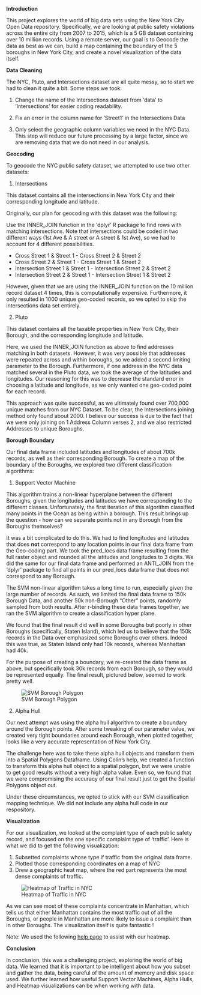 **Introduction**

This project explores the world of big data sets using the New York City Open Data repository. Specifically, we are looking at public safety violations across the entire city from 2007 to 2015, which is a 5 GB dataset containing over 10 million records. Using a remote server, our goal is to Geocode the data as best as we can, build a map containing the boundary of the 5 boroughs in New York City, and create a novel visualization of the data itself.

**Data Cleaning**

The NYC, Pluto, and Intersections dataset are all quite messy, so to start we had to clean it quite a bit. Some steps we took:

1. Change the name of the Intersections dataset from 'data' to 'Intersections' for easier coding readability.

2. Fix an error in the column name for 'Street1' in the Intersections Data

3. Only select the geographic column variables we need in the NYC Data. This step will reduce our future processing by a large factor, since we are removing data that we do not need in our analysis.


**Geocoding**

To geocode the NYC public safety dataset, we attempted to use two other datasets:

1. Intersections

This dataset contains all the intersections in New York City and their corresponding longitude and latitude.

Originally, our plan for geocoding with this dataset was the following:

Use the INNER_JOIN function in the 'dplyr' R package to find rows with matching intersections. Note that intersections could be coded in two different ways (1st Ave & A street *or* A street & 1st Ave), so we had to account for 4 different possibilities.

* Cross Street 1 & Street 1 - Cross Street 2 & Street 2
* Cross Street 2 & Street 1 - Cross Street 1 & Street 2
* Intersection Street 1 & Street 1 - Intersection Street 2 & Street 2
* Intersection Street 2 & Street 1 - Intersection Street 1 & Street 2

However, given that we are using the INNER_JOIN function on the 10 million record dataset 4 times, this is computationally expensive. Furthermore, it only resulted in 1000 unique geo-coded records, so we opted to skip the intersections data set entirely.

2. Pluto

This dataset contains all the taxable properties in New York City, their Borough, and the corresponding longitude and latitude.

Here, we used the INNER_JOIN function as above to find addresses matching in both datasets. However, it was very possible that addresses were repeated across and within boroughs, so we added a second limiting parameter to the Borough. Furthermore, if one address in the NYC data matched several in the Pluto data, we took the average of the latitudes and longitudes. Our reasoning for this was to decrease the standard error in choosing a latitude and longitude, as we only wanted one geo-coded point for each record.

This approach was quite successful, as we ultimately found over 700,000 unique matches from our NYC Dataset. To be clear, the Intersections joining method only found about 2000. I believe our success is due to the fact that we were only joining on 1 Address Column verses 2, and we also restricted Addresses to unique Boroughs.

**Borough Boundary**

Our final data frame included latitudes and longitudes of about 700k records, as well as their corresponding Borough. To create a map of the boundary of the Boroughs, we explored two different classification algorithms:

1. Support Vector Machine

This algorithm trains a non-linear hyperplane between the different Boroughs, given the longitudes and latitudes we have corresponding to the different classes. Unfortunately, the first iteration of this algorithm classified many points in the Ocean as being within a borough. This result brings up the question - how can we separate points not in any Borough from the Boroughs themselves?

It was a bit complicated to do this. We had to find longitudes and latitudes that does **not** correspond to any location points in our final data frame from the Geo-coding part. We took the pred_locs data frame resulting from the full raster object and rounded all the latitudes and longitudes to 3 digits. We did the same for our final data frame and performed an ANTI_JOIN from the 'dplyr' package to find all points in our pred_locs data frame that does not correspond to any Borough.

The SVM non-linear algorithm takes a long time to run, especially given the large number of records. As such, we limited the final data frame to 150k Borough Data, and another 50k non-Borough "Other" points, randomly sampled from both results. After r-binding these data frames together, we ran the SVM algorithm to create a classification hyper plane.

We found that the final result did well in some Boroughs but poorly in other Boroughs (specifically, Staten Island), which led us to believe that the 150k records in the Data over emphasized some Boroughs over others. Indeed this was true, as Staten Island only had 10k records, whereas Manhattan had 40k. 

For the purpose of creating a boundary, we re-created the data frame as above, but specifically took 30k records from each Borough, so they would be represented equally. The final result, pictured below, seemed to work pretty well.

![SVM Borough Polygon](poly.png)

2. Alpha Hull

Our next attempt was using the alpha hull algorithm to create a boundary around the Borough points. After some tweaking of our parameter value, we created very tight boundaries around each Borough, when plotted together, looks like a very accurate representation of New York City.

The challenge here was to take these alpha hull objects and transform them into a Spatial Polygons Dataframe. Using Colin's help, we created a function to transform this alpha hull object to a spatial polygon, but we were unable to get good results without a very high alpha value. Even so, we found that we were compromising the accuracy of our final result just to get the Spatial Polygons object out.

Under these circumstances, we opted to stick with our SVM classification mapping technique. We did not include any alpha hull code in our respository.

**Visualization**

For our visualization, we looked at the complaint type of each public safety record, and focused on the one specific complaint type of 'traffic'. Here is what we did to get the following visualization:

1. Subsetted complaints whose type if traffic from the original data frame. 
2. Plotted those corresponding coordinates on a map of NYC
3. Drew a geographic heat map, where the red part represents the most dense complaints of traffic.

![Heatmap of Traffic in NYC](traffic.png)

As we can see most of these complaints concentrate in Manhattan, which tells us that either Manhattan contains the most traffic out of all the Boroughs, or people in Manhattan are more likely to issue a complaint than in other Boroughs. The visualization itself is quite fantastic !

Note: We used the following [help page](https://github.com/mylesmharrison/TO_trafficsignals_heatmap) to assist with our heatmap.

**Conclusion**

In conclusion, this was a challenging project, exploring the world of big data. We learned that it is important to be intelligent about how you subset and gather the data, being careful of the amount of memory and disk space used. We further learned how useful Support Vector Machines, Alpha Hulls, and Heatmap visualizations can be when working with data.